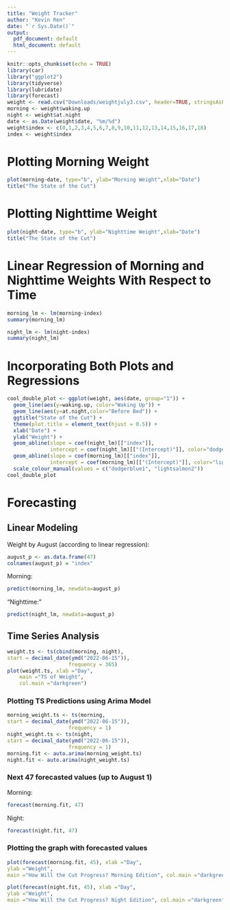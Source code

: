 ```yaml
---
title: "Weight Tracker"
author: "Kevin Ren"
date: "`r Sys.Date()`"
output:
  pdf_document: default
  html_document: default
---
```


```r
knitr::opts_chunk$set(echo = TRUE)
library(car)
library("ggplot2")
library(tidyverse)
library(lubridate)
library(forecast)
weight <- read.csv("Downloads/weightjuly3.csv", header=TRUE, stringsAsFactors = FALSE)
morning <- weight$waking.up
night <- weight$at.night
date <- as.Date(weight$date, "%m/%d")
weight$index <- c(0,1,2,3,4,5,6,7,8,9,10,11,12,13,14,15,16,17,18)
index <- weight$index
```

# Plotting Morning Weight

```r
plot(morning~date, type="b", ylab="Morning Weight",xlab="Date")
title("The State of the Cut")
```

# Plotting Nighttime Weight

```r
plot(night~date, type="b", ylab="Nighttime Weight",xlab="Date")
title("The State of the Cut")
```


# Linear Regression of Morning and Nighttime Weights With Respect to Time

```r
morning_lm <- lm(morning~index)
summary(morning_lm)

night_lm <- lm(night~index)
summary(night_lm)
```

# Incorporating Both Plots and Regressions

```r
cool_double_plot <- ggplot(weight, aes(date, group="1")) +
  geom_line(aes(y=waking.up, color="Waking Up")) +
  geom_line(aes(y=at.night,color="Before Bed")) +
  ggtitle("State of the Cut") + 
  theme(plot.title = element_text(hjust = 0.5)) +
  xlab("Date") + 
  ylab("Weight") + 
  geom_abline(slope = coef(night_lm)[["index"]], 
              intercept = coef(night_lm)[["(Intercept)"]], color="dodgerblue1") +
  geom_abline(slope = coef(morning_lm)[["index"]], 
              intercept = coef(morning_lm)[["(Intercept)"]], color="lightsalmon2") +
  scale_colour_manual(values = c("dodgerblue1", "lightsalmon2")) 
cool_double_plot
```

# Forecasting

## Linear Modeling

Weight by August (according to linear regression):
```r
august_p <- as.data.frame(47)
colnames(august_p) = "index"
```

Morning:
```r
predict(morning_lm, newdata=august_p)
```

"Nighttime:"
```r
predict(night_lm, newdata=august_p)
```

## Time Series Analysis

```r
weight.ts <- ts(cbind(morning, night),
start = decimal_date(ymd("2022-06-15")),
                    frequency = 365)
plot(weight.ts, xlab ="Day",
    main ="TS of Weight",
    col.main ="darkgreen")
```

### Plotting TS Predictions using Arima Model

```r
morning_weight.ts <- ts(morning,
start = decimal_date(ymd("2022-06-15")),
                    frequency = 1)
night_weight.ts <- ts(night,
start = decimal_date(ymd("2022-06-15")),
                    frequency = 1)
morning.fit <- auto.arima(morning_weight.ts)
night.fit <- auto.arima(night_weight.ts)
```
 
### Next 47 forecasted values (up to August 1)
Morning:
```r
forecast(morning.fit, 47)
```
Night:
```r
forecast(night.fit, 47)
```


### Plotting the graph with forecasted values
```r
plot(forecast(morning.fit, 45), xlab ="Day",
ylab ="Weight",
main ="How Will the Cut Progress? Morning Edition", col.main ="darkgreen")

plot(forecast(night.fit, 45), xlab ="Day",
ylab ="Weight",
main ="How Will the Cut Progress? Night Edition", col.main ="darkgreen")
```



